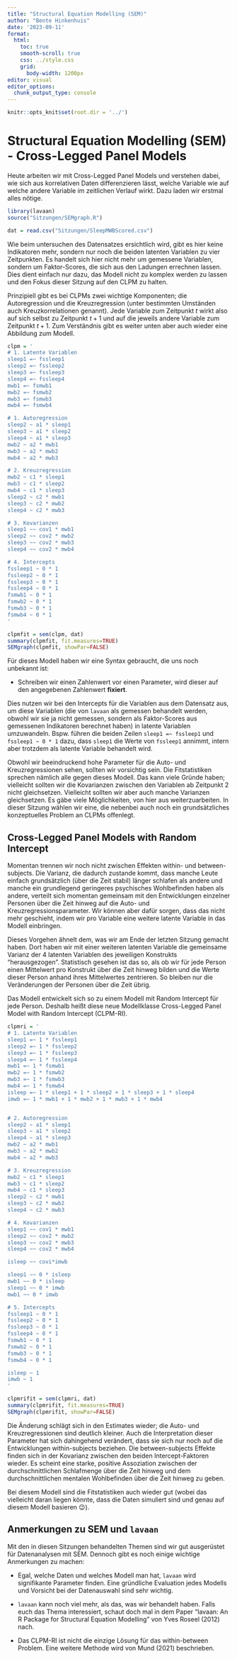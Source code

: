 ```yaml
---
title: "Structural Equation Modelling (SEM)"
author: "Bente Hinkenhuis"
date: '2023-09-11'
format:
  html:
    toc: true
    smooth-scroll: true
    css: ../style.css
    grid: 
      body-width: 1200px
editor: visual
editor_options: 
  chunk_output_type: console
---
```


```r
knitr::opts_knit$set(root.dir = '../')
```

# Structural Equation Modelling (SEM) - Cross-Legged Panel Models

Heute arbeiten wir mit Cross-Legged Panel Models und verstehen dabei, wie sich aus korrelativen Daten differenzieren lässt, welche Variable wie auf welche andere Variable im zeitlichen Verlauf wirkt. Dazu laden wir erstmal alles nötige.

```r
library(lavaan)
source("Sitzungen/SEMgraph.R")

dat = read.csv("Sitzungen/SleepMWBScored.csv")
```

Wie beim untersuchen des Datensatzes ersichtlich wird, gibt es hier keine Indikatoren mehr, sondern nur noch die beiden latenten Variablen zu vier Zeitpunkten. Es handelt sich hier nicht mehr um gemessene Variablen, sondern um Faktor-Scores, die sich aus den Ladungen errechnen lassen. Dies dient einfach nur dazu, das Modell nicht zu komplex werden zu lassen und den Fokus dieser Sitzung auf den CLPM zu halten.

Prinzipiell gibt es bei CLPMs zwei wichtige Komponenten; die Autoregression und die Kreuzregression (unter bestimmten Umständen auch Kreuzkorrelationen genannt). Jede Variable zum Zeitpunkt $t$ wirkt also auf sich selbst zu Zeitpunkt $t+1$ und auf die jeweils andere Variable zum Zeitpunkt $t+1$. Zum Verständnis gibt es weiter unten aber auch wieder eine Abbildung zum Modell.

```r
clpm = '
# 1. Latente Variablen
sleep1 =~ fssleep1
sleep2 =~ fssleep2
sleep3 =~ fssleep3
sleep4 =~ fssleep4
mwb1 =~ fsmwb1
mwb2 =~ fsmwb2
mwb3 =~ fsmwb3
mwb4 =~ fsmwb4

# 1. Autoregression
sleep2 ~ a1 * sleep1
sleep3 ~ a1 * sleep2
sleep4 ~ a1 * sleep3
mwb2 ~ a2 * mwb1
mwb3 ~ a2 * mwb2
mwb4 ~ a2 * mwb3

# 2. Kreuzregression
mwb2 ~ c1 * sleep1
mwb3 ~ c1 * sleep2
mwb4 ~ c1 * sleep3
sleep2 ~ c2 * mwb1
sleep3 ~ c2 * mwb2
sleep4 ~ c2 * mwb3

# 3. Kovarianzen
sleep1 ~~ cov1 * mwb1
sleep2 ~~ cov2 * mwb2
sleep3 ~~ cov2 * mwb3
sleep4 ~~ cov2 * mwb4

# 4. Intercepts
fssleep1 ~ 0 * 1
fssleep2 ~ 0 * 1
fssleep3 ~ 0 * 1
fssleep4 ~ 0 * 1
fsmwb1 ~ 0 * 1
fsmwb2 ~ 0 * 1
fsmwb3 ~ 0 * 1
fsmwb4 ~ 0 * 1
'

clpmfit = sem(clpm, dat)
summary(clpmfit, fit.measures=TRUE)
SEMgraph(clpmfit, showPar=FALSE)
```

Für dieses Modell haben wir eine Syntax gebraucht, die uns noch unbekannt ist:

-   Schreiben wir einen Zahlenwert vor einen Parameter, wird dieser auf den angegebenen Zahlenwert **fixiert**.

Dies nutzen wir bei den Intercepts für die Variablen aus dem Datensatz aus, um diese Variablen (die von `lavaan` als gemessen behandelt werden, obwohl wir sie ja nicht gemessen, sondern als Faktor-Scores aus gemessenen Indikatoren berechnet haben) in latente Variablen umzuwandeln. Bspw. führen die beiden Zeilen `sleep1 =~ fssleep1` und `fssleep1 ~ 0 * 1` dazu, dass `sleep1` die Werte von `fssleep1` annimmt, intern aber trotzdem als latente Variable behandelt wird.

Obwohl wir beeindruckend hohe Parameter für die Auto- und Kreuzregressionen sehen, sollten wir vorsichtig sein. Die Fitstatistiken sprechen nämlich alle gegen dieses Modell. Das kann viele Gründe haben; vielleicht sollten wir die Kovarianzen zwischen den Variablen ab Zeitpunkt 2 nicht gleichsetzen. Vielleicht sollten wir aber auch manche Varianzen gleichsetzen. Es gäbe viele Möglichkeiten, von hier aus weiterzuarbeiten. In dieser Sitzung wählen wir eine, die nebenbei auch noch ein grundsätzliches konzeptuelles Problem an CLPMs offenlegt.

## Cross-Legged Panel Models with Random Intercept

Momentan trennen wir noch nicht zwischen Effekten within- und between-subjects. Die Varianz, die dadurch zustande kommt, dass manche Leute einfach grundsätzlich (über die Zeit stabil) länger schlafen als andere und manche ein grundlegend geringeres psychisches Wohlbefinden haben als andere, verteilt sich momentan gemeinsam mit den Entwicklungen einzelner Personen über die Zeit hinweg auf die Auto- und Kreuzregressionsparameter. Wir können aber dafür sorgen, dass das nicht mehr geschieht, indem wir pro Variable eine weitere latente Variable in das Modell einbringen.

Dieses Vorgehen ähnelt dem, was wir am Ende der letzten Sitzung gemacht haben. Dort haben wir mit einer weiteren latenten Variable die gemeinsame Varianz der 4 latenten Variablen des jeweiligen Konstrukts "herausgezogen". Statistisch gesehen ist das so, als ob wir für jede Person einen Mittelwert pro Konstrukt über die Zeit hinweg bilden und die Werte dieser Person anhand ihres Mittelwertes zentrieren. So bleiben nur die Veränderungen der Personen über die Zeit übrig.

Das Modell entwickelt sich so zu einem Modell mit Random Intercept für jede Person. Deshalb heißt diese neue Modellklasse Cross-Legged Panel Model with Random Intercept (CLPM-RI).

```r
clpmri = '
# 1. Latente Variablen
sleep1 =~ 1 * fssleep1
sleep2 =~ 1 * fssleep2
sleep3 =~ 1 * fssleep3
sleep4 =~ 1 * fssleep4
mwb1 =~ 1 * fsmwb1
mwb2 =~ 1 * fsmwb2
mwb3 =~ 1 * fsmwb3
mwb4 =~ 1 * fsmwb4
isleep =~ 1 * sleep1 + 1 * sleep2 + 1 * sleep3 + 1 * sleep4
imwb =~ 1 * mwb1 + 1 * mwb2 + 1 * mwb3 + 1 * mwb4


# 2. Autoregression
sleep2 ~ a1 * sleep1
sleep3 ~ a1 * sleep2
sleep4 ~ a1 * sleep3
mwb2 ~ a2 * mwb1
mwb3 ~ a2 * mwb2
mwb4 ~ a2 * mwb3

# 3. Kreuzregression
mwb2 ~ c1 * sleep1
mwb3 ~ c1 * sleep2
mwb4 ~ c1 * sleep3
sleep2 ~ c2 * mwb1
sleep3 ~ c2 * mwb2
sleep4 ~ c2 * mwb3

# 4. Kovarianzen
sleep1 ~~ cov1 * mwb1
sleep2 ~~ cov2 * mwb2
sleep3 ~~ cov2 * mwb3
sleep4 ~~ cov2 * mwb4

isleep ~~ covi*imwb

sleep1 ~~ 0 * isleep
mwb1 ~~ 0 * isleep
sleep1 ~~ 0 * imwb
mwb1 ~~ 0 * imwb

# 5. Intercepts
fssleep1 ~ 0 * 1
fssleep2 ~ 0 * 1
fssleep3 ~ 0 * 1
fssleep4 ~ 0 * 1
fsmwb1 ~ 0 * 1
fsmwb2 ~ 0 * 1
fsmwb3 ~ 0 * 1
fsmwb4 ~ 0 * 1

isleep ~ 1
imwb ~ 1
'

clpmrifit = sem(clpmri, dat)
summary(clpmrifit, fit.measures=TRUE)
SEMgraph(clpmrifit, showPar=FALSE)
```

Die Änderung schlägt sich in den Estimates wieder; die Auto- und Kreuzregressionen sind deutlich kleiner. Auch die Interpretation dieser Parameter hat sich dahingehend verändert, dass sie sich nur noch auf die Entwicklungen within-subjects beziehen. Die between-subjects Effekte finden sich in der Kovarianz zwischen den beiden Intercept-Faktoren wieder. Es scheint eine starke, positive Assoziation zwischen der durchschnittlichen Schlafmenge über die Zeit hinweg und dem durchschnittlichen mentalen Wohlbefinden über die Zeit hinweg zu geben.

Bei diesem Modell sind die Fitstatistiken auch wieder gut (wobei das vielleicht daran liegen könnte, dass die Daten simuliert sind und genau auf diesem Modell basieren 😉).

## Anmerkungen zu SEM und `lavaan`

Mit den in diesen Sitzungen behandelten Themen sind wir gut ausgerüstet für Datenanalysen mit SEM. Dennoch gibt es noch einige wichtige Anmerkungen zu machen:

-   Egal, welche Daten und welches Modell man hat, `lavaan` wird signifikante Parameter finden. Eine gründliche Evaluation jedes Modells und Vorsicht bei der Datenauswahl sind sehr wichtig.

-   `lavaan` kann noch viel mehr, als das, was wir behandelt haben. Falls euch das Thema interessiert, schaut doch mal in dem Paper "lavaan: An R Package for Structural Equation Modelling" von Yves Roseel (2012) nach.

-   Das CLPM-RI ist nicht die einzige Lösung für das within-between Problem. Eine weitere Methode wird von Mund (2021) beschrieben.
